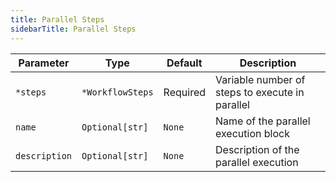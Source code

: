 ```yaml
---
title: Parallel Steps
sidebarTitle: Parallel Steps
---
```


| Parameter | Type | Default | Description |
|-----------|------|---------|-------------|
| `*steps` | `*WorkflowSteps` | Required | Variable number of steps to execute in parallel |
| `name` | `Optional[str]` | `None` | Name of the parallel execution block |
| `description` | `Optional[str]` | `None` | Description of the parallel execution |